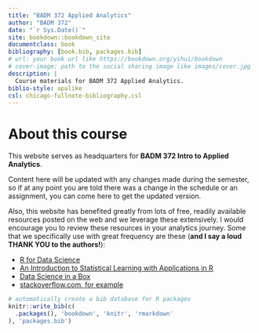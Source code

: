 ```yaml
--- 
title: "BADM 372 Applied Analytics"
author: "BADM 372"
date: "`r Sys.Date()`"
site: bookdown::bookdown_site
documentclass: book
bibliography: [book.bib, packages.bib]
# url: your book url like https://bookdown.org/yihui/bookdown
# cover-image: path to the social sharing image like images/cover.jpg
description: |
  Course materials for BADM 372 Applied Analytics.
biblio-style: apalike
csl: chicago-fullnote-bibliography.csl
---
```


# About this course

::: {.rmdimportant}

This website serves as headquarters for **BADM 372 Intro to Applied  Analytics**. 

:::


Content here will be updated with any changes made during the semester, so if at any point you are told there was a change in the schedule or an assignment, you can come here to get the updated version.

Also, this website has benefited greatly from lots of free, readily available resources posted on the web and we leverage these extensively. I would encourage you to review these resources in your analytics journey. Some that we specifically use with great frequency are these (**and I say a loud THANK YOU to the authors!**):

- [R for Data Science](https://r4ds.had.co.nz/)
- [An Introduction to Statistical Learning with Applications in R](https://trevorhastie.github.io/ISLR/)
- [Data Science in a Box](https://datasciencebox.org/)
- [stackoverflow.com, for example](https://stackoverflow.com/questions/4862178/remove-rows-with-all-or-some-nas-missing-values-in-data-frame?rq=1)



```r
# automatically create a bib database for R packages
knitr::write_bib(c(
  .packages(), 'bookdown', 'knitr', 'rmarkdown'
), 'packages.bib')
```
